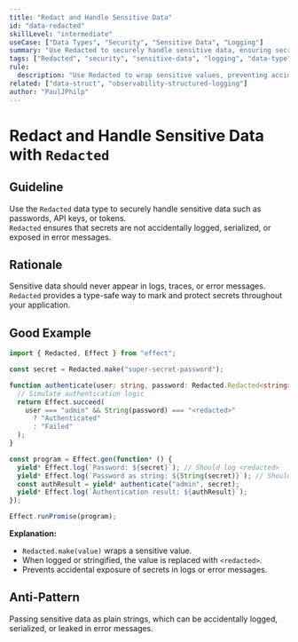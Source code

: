 ```yaml
---
title: "Redact and Handle Sensitive Data"
id: "data-redacted"
skillLevel: "intermediate"
useCase: ["Data Types", "Security", "Sensitive Data", "Logging"]
summary: "Use Redacted to securely handle sensitive data, ensuring secrets are not accidentally logged or exposed."
tags: ["Redacted", "security", "sensitive-data", "logging", "data-type", "effect"]
rule:
  description: "Use Redacted to wrap sensitive values, preventing accidental exposure in logs or error messages."
related: ["data-struct", "observability-structured-logging"]
author: "PaulJPhilp"
---
```


# Redact and Handle Sensitive Data with `Redacted`

## Guideline

Use the `Redacted` data type to securely handle sensitive data such as passwords, API keys, or tokens.  
`Redacted` ensures that secrets are not accidentally logged, serialized, or exposed in error messages.

## Rationale

Sensitive data should never appear in logs, traces, or error messages.  
`Redacted` provides a type-safe way to mark and protect secrets throughout your application.

## Good Example

```typescript
import { Redacted, Effect } from "effect";

const secret = Redacted.make("super-secret-password");

function authenticate(user: string, password: Redacted.Redacted<string>) {
  // Simulate authentication logic
  return Effect.succeed(
    user === "admin" && String(password) === "<redacted>"
      ? "Authenticated"
      : "Failed"
  );
}

const program = Effect.gen(function* () {
  yield* Effect.log(`Password: ${secret}`); // Should log <redacted>
  yield* Effect.log(`Password as string: ${String(secret)}`); // Should log <redacted>
  const authResult = yield* authenticate("admin", secret);
  yield* Effect.log(`Authentication result: ${authResult}`);
});

Effect.runPromise(program);

```

**Explanation:**  
- `Redacted.make(value)` wraps a sensitive value.
- When logged or stringified, the value is replaced with `<redacted>`.
- Prevents accidental exposure of secrets in logs or error messages.

## Anti-Pattern

Passing sensitive data as plain strings, which can be accidentally logged, serialized, or leaked in error messages.